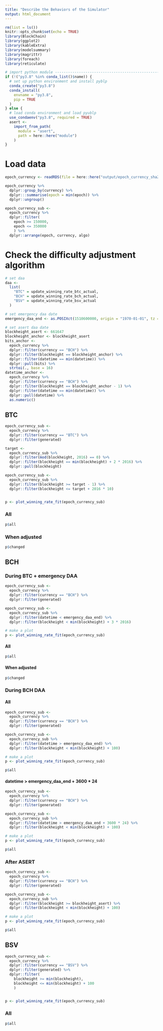 ```yaml
---
title: "Describe the Behaviors of the Simulator"
output: html_document
---
```


```r
rm(list = ls())
knitr::opts_chunk$set(echo = TRUE)
library(BlockChain)
library(ggplot2)
library(kableExtra)
library(modelsummary)
library(magrittr)
library(foreach)
library(reticulate)
```

```r
# import python module ----------------------------------------------------
if (!("py3.8" %in% conda_list()$name)) {
  # set up python environment and install pyblp
  conda_create("py3.8")
  conda_install(
    envname = "py3.8",
    pip = TRUE
  )
} else {
  # load conda environment and load pyublp
  use_condaenv("py3.8", required = TRUE)
  asert <- 
    import_from_path(
      module = "asert",
      path = here::here("module")
    )
}
```


# Load data

```r
epoch_currency <- readRDS(file = here::here("output/epoch_currency_sha256.rds"))
```



```r
epoch_currency %>%
  dplyr::group_by(currency) %>%
  dplyr:::summarise(epoch = min(epoch)) %>%
  dplyr::ungroup()

epoch_currency_sub <-
  epoch_currency %>%
  dplyr::filter(
    epoch >= 150000,
    epoch <= 350000
    ) %>%
  dplyr::arrange(epoch, currency, algo)
```


# Check the difficulty adjustment algorithm {.tabset}

```r
# set daa 
daa <-
  list(
    "BTC" = update_winning_rate_btc_actual,
    "BCH" = update_winning_rate_bch_actual,
    "BSV" = update_winning_rate_bsv_actual
  )

# set emergency daa date
emergency_daa_end <- as.POSIXct(1510600000, origin = "1970-01-01", tz = "UTC")

# set asert daa date
blockheight_asert <- 661647
blockheight_anchor <- blockheight_asert 
bits_anchor <- 
  epoch_currency %>%
  dplyr::filter(currency == "BCH") %>%
  dplyr::filter(blockheight == blockheight_anchor) %>%
  dplyr::filter(datetime == min(datetime)) %>%
  dplyr::pull(bits) %>%
  strtoi(., base = 16)
datetime_anchor <-
  epoch_currency %>%
  dplyr::filter(currency == "BCH") %>%
  dplyr::filter(blockheight == blockheight_anchor - 1) %>%
  dplyr::filter(datetime == min(datetime)) %>%
  dplyr::pull(datetime) %>%
  as.numeric()
```


## BTC {.tabset}

```r
epoch_currency_sub <-
  epoch_currency %>%
  dplyr::filter(currency == "BTC") %>%
  dplyr::filter(generated)

target <-
  epoch_currency_sub %>%
  dplyr::filter(mod(blockheight, 2016) == 0) %>%
  dplyr::filter(blockheight == min(blockheight) + 2 * 2016) %>%
  dplyr::pull(blockheight)

epoch_currency_sub <-
  epoch_currency_sub %>%
  dplyr::filter(blockheight >= target - 1) %>%
  dplyr::filter(blockheight <= target + 2016 * 10)


p <- plot_winning_rate_fit(epoch_currency_sub) 
```

### All

```r
p$all
```

### When adjusted

```r
p$changed
```


## BCH {.tabset}

### During BTC + emergency DAA {.tabset}

```r
epoch_currency_sub <-
  epoch_currency %>%
  dplyr::filter(currency == "BCH") %>%
  dplyr::filter(generated)

epoch_currency_sub <-
  epoch_currency_sub %>%
  dplyr::filter(datetime < emergency_daa_end) %>%
  dplyr::filter(blockheight < min(blockheight) + 3 * 2016) 

# make a plot
p <- plot_winning_rate_fit(epoch_currency_sub) 
```

#### All

```r
p$all
```

#### When adjusted

```r
p$changed
```



### During BCH DAA {.tabset}

#### All

```r
epoch_currency_sub <-
  epoch_currency %>%
  dplyr::filter(currency == "BCH") %>%
  dplyr::filter(generated)

epoch_currency_sub <-
  epoch_currency_sub %>%
  dplyr::filter(datetime > emergency_daa_end) %>%
  dplyr::filter(blockheight < min(blockheight) + 100) 

# make a plot
p <- plot_winning_rate_fit(epoch_currency_sub) 
```

```r
p$all
```

#### datetime > emergency_daa_end + 3600 * 24

```r
epoch_currency_sub <-
  epoch_currency %>%
  dplyr::filter(currency == "BCH") %>%
  dplyr::filter(generated)

epoch_currency_sub <-
  epoch_currency_sub %>%
  dplyr::filter(datetime > emergency_daa_end + 3600 * 24) %>%
  dplyr::filter(blockheight < min(blockheight) + 100) 

# make a plot
p <- plot_winning_rate_fit(epoch_currency_sub) 
```

```r
p$all
```

### After ASERT {.tabset}


```r
epoch_currency_sub <-
  epoch_currency %>%
  dplyr::filter(currency == "BCH") %>%
  dplyr::filter(generated)

epoch_currency_sub <-
  epoch_currency_sub %>%
  dplyr::filter(blockheight >= blockheight_asert) %>%
  dplyr::filter(blockheight < min(blockheight) + 100) 

# make a plot
p <- plot_winning_rate_fit(epoch_currency_sub) 
```

```r
p$all
```


## BSV {.tabset}

```r
epoch_currency_sub <-
  epoch_currency %>%
  dplyr::filter(currency == "BSV") %>%
  dplyr::filter(generated) %>%
  dplyr::filter(
    blockheight >= min(blockheight),
    blockheight <= min(blockheight) + 100
    )


p <- plot_winning_rate_fit(epoch_currency_sub) 
```

### All

```r
p$all
```


